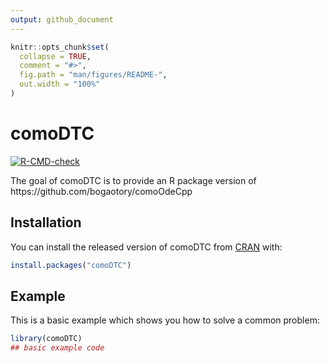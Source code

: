 ```yaml
---
output: github_document
---
```


<!-- README.md is generated from README.Rmd. Please edit that file -->

```r
knitr::opts_chunk$set(
  collapse = TRUE,
  comment = "#>",
  fig.path = "man/figures/README-",
  out.width = "100%"
)
```

# comoDTC

<!-- badges: start -->
[![R-CMD-check](https://github.com/ben18785/comoDTC/workflows/R-CMD-check/badge.svg)](https://github.com/ben18785/comoDTC/actions)
<!-- badges: end -->

The goal of comoDTC is to provide an R package version of https://github.com/bogaotory/comoOdeCpp

## Installation

You can install the released version of comoDTC from [CRAN](https://CRAN.R-project.org) with:

``` r
install.packages("comoDTC")
```

## Example

This is a basic example which shows you how to solve a common problem:

```r
library(comoDTC)
## basic example code
```

